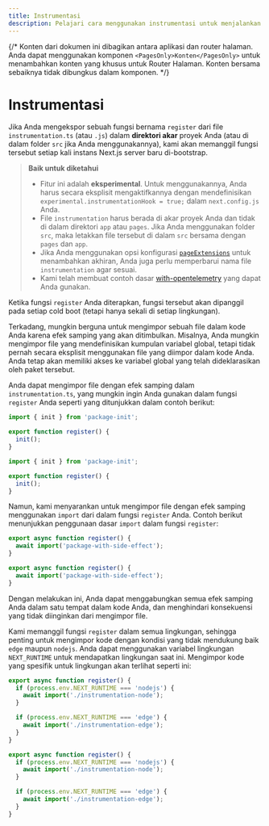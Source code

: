 ```yaml
---
title: Instrumentasi
description: Pelajari cara menggunakan instrumentasi untuk menjalankan kode saat server Next.js Anda diaktifkan
---
```


{/* Konten dari dokumen ini dibagikan antara aplikasi dan router halaman. Anda dapat menggunakan komponen `<PagesOnly>Konten</PagesOnly>` untuk menambahkan konten yang khusus untuk Router Halaman. Konten bersama sebaiknya tidak dibungkus dalam komponen. */}

# Instrumentasi

Jika Anda mengekspor sebuah fungsi bernama `register` dari file `instrumentation.ts` (atau `.js`) dalam **direktori akar** proyek Anda (atau di dalam folder `src` jika Anda menggunakannya), kami akan memanggil fungsi tersebut setiap kali instans Next.js server baru di-bootstrap.

> **Baik untuk diketahui**
>
> - Fitur ini adalah **eksperimental**. Untuk menggunakannya, Anda harus secara eksplisit mengaktifkannya dengan mendefinisikan `experimental.instrumentationHook = true;` dalam `next.config.js` Anda.
> - File `instrumentation` harus berada di akar proyek Anda dan tidak di dalam direktori `app` atau `pages`. Jika Anda menggunakan folder `src`, maka letakkan file tersebut di dalam `src` bersama dengan `pages` dan `app`.
> - Jika Anda menggunakan opsi konfigurasi [`pageExtensions`](/docs/app/api-reference/next-config-js/pageExtensions) untuk menambahkan akhiran, Anda juga perlu memperbarui nama file `instrumentation` agar sesuai.
> - Kami telah membuat contoh dasar [with-opentelemetry](https://github.com/vercel/next.js/tree/canary/examples/with-opentelemetry) yang dapat Anda gunakan.

Ketika fungsi `register` Anda diterapkan, fungsi tersebut akan dipanggil pada setiap cold boot (tetapi hanya sekali di setiap lingkungan).

Terkadang, mungkin berguna untuk mengimpor sebuah file dalam kode Anda karena efek samping yang akan ditimbulkan. Misalnya, Anda mungkin mengimpor file yang mendefinisikan kumpulan variabel global, tetapi tidak pernah secara eksplisit menggunakan file yang diimpor dalam kode Anda. Anda tetap akan memiliki akses ke variabel global yang telah dideklarasikan oleh paket tersebut.

Anda dapat mengimpor file dengan efek samping dalam `instrumentation.ts`, yang mungkin ingin Anda gunakan dalam fungsi `register` Anda seperti yang ditunjukkan dalam contoh berikut:

```ts filename="your-project/instrumentation.ts" switcher
import { init } from 'package-init';

export function register() {
  init();
}
```

```js filename="your-project/instrumentation.js" switcher
import { init } from 'package-init';

export function register() {
  init();
}
```

Namun, kami menyarankan untuk mengimpor file dengan efek samping menggunakan `import` dari dalam fungsi `register` Anda. Contoh berikut menunjukkan penggunaan dasar `import` dalam fungsi `register`:

```ts filename="your-project/instrumentation.ts" switcher
export async function register() {
  await import('package-with-side-effect');
}
```

```js filename="your-project/instrumentation.js" switcher
export async function register() {
  await import('package-with-side-effect');
}
```

Dengan melakukan ini, Anda dapat menggabungkan semua efek samping Anda dalam satu tempat dalam kode Anda, dan menghindari konsekuensi yang tidak diinginkan dari mengimpor file.

Kami memanggil fungsi `register` dalam semua lingkungan, sehingga penting untuk mengimpor kode dengan kondisi yang tidak mendukung baik `edge` maupun `nodejs`. Anda dapat menggunakan variabel lingkungan `NEXT_RUNTIME` untuk mendapatkan lingkungan saat ini. Mengimpor kode yang spesifik untuk lingkungan akan terlihat seperti ini:

```ts filename="your-project/instrumentation.ts" switcher
export async function register() {
  if (process.env.NEXT_RUNTIME === 'nodejs') {
    await import('./instrumentation-node');
  }

  if (process.env.NEXT_RUNTIME === 'edge') {
    await import('./instrumentation-edge');
  }
}
```

```js filename="your-project/instrumentation.js" switcher
export async function register() {
  if (process.env.NEXT_RUNTIME === 'nodejs') {
    await import('./instrumentation-node');
  }

  if (process.env.NEXT_RUNTIME === 'edge') {
    await import('./instrumentation-edge');
  }
}
```
